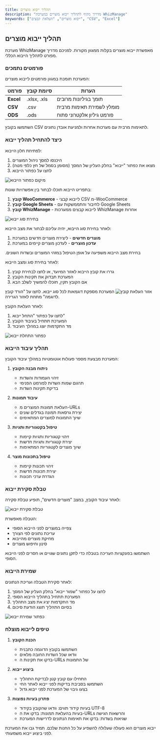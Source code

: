 ```yaml
---
title: תהליך ייבוא מוצרים
description: "מדריך מקיף לתהליך ייבוא מוצרים במערכת WhizManage"
keywords: ["ייבוא מוצרים", "העלאת קבצים", "CSV", "Excel"]
---
```


## תהליך ייבוא מוצרים

מערכת WhizManage מאפשרת ייבוא מוצרים בקלות ממגוון מקורות. לפניכם מדריך מפורט לתהליך הייבוא הכללי.

### פורמטים נתמכים

המערכת תומכת במגוון פורמטים לייבוא מוצרים:

| פורמט | סיומת קובץ | הערות |
|--------|------------|--------|
| **Excel** | .xlsx, .xls | תומך בגיליונות מרובים |
| **CSV** | .csv | מומלץ לשמירת תאימות מרבית |
| **ODS** | .ods | פורמט גיליון אלקטרוני פתוח |

<Note title="טיפ" type="info">
השתמשו בקובץ CSV לתאימות מרבית עם מערכות אחרות ולמניעת אובדן נתונים.
</Note>

### כיצד להתחיל תהליך ייבוא

<Step>
<StepItem title="פתיחת חלון הייבוא">

לפתיחת חלון הייבוא:
1. היכנסו למסך ניהול המוצרים
2. מצאו את כפתור "ייבוא" בחלק העליון של המסך (מסומן בסמל של חץ כלפי מטה)
3. לחצו על כפתור הייבוא

<img src="https://placehold.co/800x300?text=Import+button+location" alt="מיקום כפתור הייבוא" />
</StepItem>

<StepItem title="בחירת סוג ייבוא">

בתפריט הייבוא תוכלו לבחור בין אפשרויות שונות:
1. **קובץ WooCommerce** - לייבוא קבצי CSV מ-WooCommerce
2. **קובץ Google Sheets** - לחיבור והתממשקות עם Google Sheets
3. **קובץ WhizManage** - לייבוא קבצים ממערכות WhizManage אחרות

<img src="https://placehold.co/800x300?text=Import+type+selection" alt="בחירת סוג ייבוא" />
</StepItem>

<StepItem title="בחירת מצב ייבוא">

לאחר בחירת סוג הייבוא, יהיה עליכם לבחור את מצב הייבוא:

1. **מוצרים חדשים** - ליצירת מוצרים חדשים במערכת
2. **עדכון מוצרים** - לעדכון מוצרים קיימים במערכת

<Note title="חשוב" type="warning">
בחירת מצב הייבוא משפיעה על אופן הטיפול במזהי המוצרים ובשדות השונים.
</Note>
</StepItem>

<StepItem title="העלאת קובץ">

לאחר בחירת סוג ומצב הייבוא:
1. גררו את קובץ הייבוא לאזור המיועד, או לחצו לבחירת קובץ
2. המערכת תבדוק את תקינות הקובץ
3. אם הקובץ תקין, תוכלו להמשיך לשלב הבא

<img src="https://placehold.co/800x300?text=File+upload+area" alt="אזור העלאת קובץ" />

<Note title="טיפ" type="info">
המערכת מספקת דוגמאות לכל סוג ייבוא. לחצו על "הורד קובץ לדוגמה" מתחת לאזור הגרירה.
</Note>
</StepItem>

<StepItem title="התחלת תהליך הייבוא">

לאחר העלאת הקובץ:
1. לחצו על כפתור "התחל ייבוא" 
2. המערכת תתחיל בעיבוד הקובץ
3. מד התקדמות יוצג במהלך העיבוד

<img src="https://placehold.co/800x300?text=Start+import+button" alt="כפתור התחלת ייבוא" />
</StepItem>
</Step>

### תהליך עיבוד הייבוא

המערכת מבצעת מספר פעולות אוטומטיות במהלך עיבוד הקובץ:

1. **ניתוח מבנה הקובץ**
   - זיהוי העמודות והשדות
   - תרגום שמות השדות לפורמט הפנימי
   - בדיקת תקינות השדות

2. **עיבוד תמונות**
   - העלאת תמונות המוצרים מ-URLs
   - יצירת גרסאות תמונה בגדלים שונים
   - שיוך התמונות למוצרים המתאימים

3. **טיפול בקטגוריות ותגיות**
   - זיהוי קטגוריות ותגיות קיימות
   - יצירת קטגוריות ותגיות חדשות
   - שיוך מוצרים לקטגוריות המתאימות

4. **טיפול בתכונות מוצר**
   - זיהוי תכונות קיימות
   - יצירת תכונות חדשות
   - הגדרת ערכי תכונות

### טבלת סקירת ייבוא

לאחר עיבוד הקובץ, במצב "מוצרים חדשים", תופיע טבלת סקירה:

<img src="https://placehold.co/800x300?text=Import+review+table" alt="טבלת סקירת ייבוא" />

הטבלה מאפשרת:
- צפייה במוצרים לפני הייבוא הסופי
- עריכת נתונים לפי הצורך
- מחיקת מוצרים מהייבוא
- סינון וחיפוש מוצרים

<Note title="טיפ" type="info">
השתמשו בפונקציות העריכה בטבלה כדי לתקן נתונים שגויים או חסרים לפני הייבוא הסופי.
</Note>

### שמירת הייבוא

לאחר סקירת הטבלה ועריכת הנתונים:

1. לחצו על כפתור "שמור ייבוא" בחלק העליון של המסך
2. המערכת תתחיל בתהליך הייבוא הסופי
3. מד התקדמות יציג את מצב התהליך
4. בסיום התהליך תוצג הודעת סיכום

<img src="https://placehold.co/800x300?text=Save+import+button" alt="כפתור שמירת ייבוא" />

### טיפים לייבוא מוצלח

1. **הכנת הקובץ**
   - השתמשו בקובץ הדוגמה כתבנית
   - וודאו שכל השדות החובה מלאים
   - בדקו את תקינות ה-URLs של התמונות

2. **ביצוע ייבוא**
   - התחילו עם קובץ קטן לבדיקת התהליך
   - השתמשו בסביבת בדיקות לפני ייבוא לאתר החי
   - בצעו גיבוי של המערכת לפני ייבוא גדול

3. **פתרון בעיות נפוצות**
   - בעיות קידוד תווים: וודאו שהקובץ בקידוד UTF-8
   - בעיות בהעלאת תמונות: בדקו את ה-URLs והרשאות הגישה
   - שגיאות בשדות: בדקו את תאימות הנתונים לדרישות המערכת

<Note title="חשוב" type="warning">
ייבוא מוצרים הוא פעולה שעלולה להשפיע על כל החנות שלכם. תמיד גבו את המערכת לפני ביצוע ייבוא משמעותי.
</Note>
